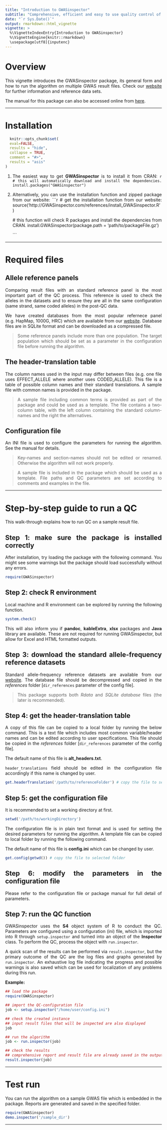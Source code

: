 ---
title: "Introduction to GWASinspector"
subtitle: "Comprehensive, efficient and easy to use quality control of genome-wide association study results"
date: "`r Sys.Date()`"
output: rmarkdown::html_vignette
vignette: >
  %\VignetteIndexEntry{Introduction to GWASinspector}
  %\VignetteEngine{knitr::rmarkdown}
  \usepackage[utf8]{inputenc}
---

<style>
body {
text-align: justify}
</style>


# Overview

This vignette introduces the GWASinspector package, its general form and how to run the algorithm on multiple GWAS result files. Check our [website](http://GWASinspector.com) for further information and reference data sets. 

The manual for this package can also be accessed online from [here](http://gwasinspector.com/references/Introduction_to_GWASinspector.pdf).



---


# Installation

```{r, echo = FALSE}
  knitr::opts_chunk$set(
  eval=FALSE,
  results = "hide",
  collapse = TRUE, 
  comment = "#>",
  results = "asis"
)
```


1. The easiest way to get **GWASinspector** is to install it from CRAN:
    ```{r}
    # this will automatically download and install the dependencies.
    install.packages("GWASinspector")
    ```
    
1. Alternatively, you can use the installation function and zipped package from our website:
    ```{r}
    # get the installation function from our website:
    source('http://GWASinspector.com/references/install_GWASinspector.R')
    
    # this function will check R packages and install the dependencies from CRAN.
    install.GWASinspector(package.path = 'path/to/packageFile.gz')
    
    ```

---

# Required files

## Allele reference panels

Comparing result files with an standard reference panel is the most important part of the QC process. This reference is used to check the alleles in the datasets and to ensure they are all in the same configuration (same strand, same coded alleles) in the post-QC data.

We have created databases from the most popular refernece panel (e.g. HapMap, 1000G, HRC) which are available from our [website](http://GWASinspector.com). Database files are in SQLite format and can be downloaded as a compressed file. 

> Some reference panels include more than one population. The target population which should be set as a parameter in the configuration file before running the algorithm.


## The header-translation table


The column names used in the input may differ between files (e.g. one file uses EFFECT_ALLELE where another uses CODED_ALLELE). This file is a table of possible column names and their standard translations. A sample file with common names is provided in the package.

> A sample file including common terms is provided as part of the package and could be used as a template. The file contains a two-column table, with the left column containing the standard column-names and the right the alternatives. 




## Configuration file

An INI file is used to configure the parameters for running the algorithm. See the manual for details.

> Key-names and section-names should not be edited or renamed. Otherwise the algorithm will not work properly.

> A sample file is included in the package which should be used as a template. File paths and QC parameters are set according to comments and examples in the file.

---

# Step-by-step guide to run a QC 

This walk-through explains how to run QC on a sample result file.



## Step 1: make sure the package is installed correctly 

After installation, try loading the package with the following command. You might see some warnings but the package should load successfully without any errors.

	  
```{r}
require(GWASinspector)

```
   


## Step 2: check R environment

Local machine and R environment can be explored by running the following function. 

```{r}
system.check()

```
			  
This will also inform you if **pandoc**, **kableExtra**, **xlsx** packages and **Java** library are available. These are not required for running GWASinspector, but allow for Excel and HTML formatted outputs.
 


## Step 3: download the standard allele-frequency reference datasets

Standard allele-frequency reference datasets are available from our [website](http://GWASinspector.com). The database file should be decompressed and copied in the *references* folder [`dir_references` parameter of the config file].

> This package supports both *Rdata* and *SQLite database* files (the later is recommended).




## Step 4: get the header-translation table


A copy of this file can be copied to a local folder by running the below command. This is a text file which includes most common variable/header names and can be edited according to user specifications. This file should be copied in the *references* folder [`dir_references` parameter of the config file].

The default name of this file is **alt_headers.txt**. 

`header_translations` field should be edited in the configuration file accordingly if this name is changed by user.

```{r}
get.headerTranslation('/path/to/referenceFolder') # copy the file to selected folder

```



## Step 5: get the configuration file

It is recommended to set a working directory at first.

```{r}
setwd('/path/to/workingDirectory')

```


The configuration file is in plain text format and is used for setting the desired parameters for running the algorithm. A template file can be copied to local folder by running the following command.

The default name of this file is **config.ini** which can be changed by user.


```{r}
get.config(getwd()) # copy the file to selected folder

```



## Step 6: modify the parameters in the configuration file

Please refer to the configuration file or package manual for full detail of parameters.



## Step 7: run the QC function

GWASinspector uses the **S4** object system of R to conduct the QC. Parameters are configured using a configuration (ini) file, which is imported into R through `setup.inspector` and turned into an object of the **Inspector** class. To perform the QC, process the object with `run.inspector`. 

A quick scan of the results can be performed via `result.inspector`, but the primary outcome of the QC are the log files and graphs generated by `run.inspector`. An exhaustive log file indicating the progress and possible warnings is also saved which can be used for localization of any problems during this run.

**Example:**

```{r}

## load the package
require(GWASinspector)

## import the QC-configuration file 
job <- setup.inspector("/home/user/config.ini")

## check the created instance
## input result files that will be inspected are also displayed
job

## run the algorithm 
job <- run.inspector(job)

## check the results
## comprehensive report and result file are already saved in the output folder
result.inspector(job)

```
   

---

# Test run

You can run the algorithm on a sample GWAS file which is embedded in the package. Reports are generated and saved in the specified folder.

```{r}
require(GWASinspector)
demo.inspector('/sample_dir')
```

---
